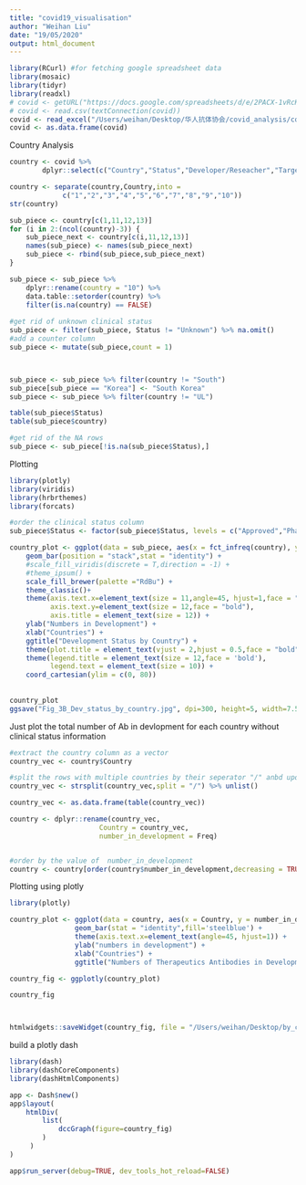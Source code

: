 ```yaml
---
title: "covid19_visualisation"
author: "Weihan Liu"
date: "19/05/2020"
output: html_document
---
```


```r
library(RCurl) #for fetching google spreadsheet data
library(mosaic)
library(tidyr)
library(readxl)
# covid <- getURL("https://docs.google.com/spreadsheets/d/e/2PACX-1vRcKtlvdTC90b8Qs0SMoqFmfXPiEjAwzA_gZ_nsqZEvjA0htzCr1HeAMKdfeeMH7nFyz1p-F4_Lmj1W/pub?output=csv")
# covid <- read.csv(textConnection(covid))
covid <- read_excel("/Users/weihan/Desktop/华人抗体协会/covid_analysis/covid19_therapeutic_antibody/Data/Covid19_Ab_Track_20200808.xlsx")
covid <- as.data.frame(covid)
```


Country Analysis
```r
country <- covid %>%
        dplyr::select(c("Country","Status","Developer/Reseacher","Target"))

country <- separate(country,Country,into =
             c("1","2","3","4","5","6","7","8","9","10"))
str(country)
```

```r
sub_piece <- country[c(1,11,12,13)]
for (i in 2:(ncol(country)-3)) {
    sub_piece_next <- country[c(i,11,12,13)]
    names(sub_piece) <- names(sub_piece_next) 
    sub_piece <- rbind(sub_piece,sub_piece_next)
}

sub_piece <- sub_piece %>% 
    dplyr::rename(country = "10") %>%
    data.table::setorder(country) %>%
    filter(is.na(country) == FALSE)
    
#get rid of unknown clinical status
sub_piece <- filter(sub_piece, Status != "Unknown") %>% na.omit()
#add a counter column
sub_piece <- mutate(sub_piece,count = 1)



sub_piece <- sub_piece %>% filter(country != "South") 
sub_piece[sub_piece == "Korea"] <- "South Korea"
sub_piece <- sub_piece %>% filter(country != "UL") 

table(sub_piece$Status)
table(sub_piece$country)

#get rid of the NA rows
sub_piece <- sub_piece[!is.na(sub_piece$Status),]
```
Plotting
```r
library(plotly)
library(viridis)
library(hrbrthemes)
library(forcats)

#order the clinical status column
sub_piece$Status <- factor(sub_piece$Status, levels = c("Approved","Phase 1/2/3","Phase 3","Phase 2/3","Phase 2","Phase 1/2","Phase 1","Clinical pending","Preclinical","Discovery"))

country_plot <- ggplot(data = sub_piece, aes(x = fct_infreq(country), y = count, fill = Status)) + 
    geom_bar(position = "stack",stat = "identity") +
    #scale_fill_viridis(discrete = T,direction = -1) +
    #theme_ipsum() +
    scale_fill_brewer(palette ="RdBu") +
    theme_classic()+
    theme(axis.text.x=element_text(size = 11,angle=45, hjust=1,face = "bold"),
          axis.text.y=element_text(size = 12,face = "bold"),
          axis.title = element_text(size = 12)) + 
    ylab("Numbers in Development") +
    xlab("Countries") +
    ggtitle("Development Status by Country") +
    theme(plot.title = element_text(vjust = 2,hjust = 0.5,face = "bold",size = 15))+
    theme(legend.title = element_text(size = 12,face = 'bold'),
          legend.text = element_text(size = 10)) +
    coord_cartesian(ylim = c(0, 80))
    
  
country_plot
ggsave("Fig_3B_Dev_status_by_country.jpg", dpi=300, height=5, width=7.5, units="in")
```






Just plot the total number of Ab in devlopment for each country without clinical status information
```r
#extract the country column as a vector
country_vec <- country$Country

#split the rows with multiple countries by their seperator "/" anbd update the country vector
country_vec <- strsplit(country_vec,split = "/") %>% unlist() 

country_vec <- as.data.frame(table(country_vec)) 

country <- dplyr::rename(country_vec,
                      Country = country_vec,
                      number_in_development = Freq)


#order by the value of  number_in_development
country <- country[order(country$number_in_development,decreasing = TRUE),]

```

Plotting using plotly
```r
library(plotly)

country_plot <- ggplot(data = country, aes(x = Country, y = number_in_development)) +                    
                geom_bar(stat = "identity",fill='steelblue') +
                theme(axis.text.x=element_text(angle=45, hjust=1)) + 
                ylab("numbers in development") +
                xlab("Countries") +
                ggtitle("Numbers of Therapeutics Antibodies in Development by country")

country_fig <- ggplotly(country_plot)

country_fig



htmlwidgets::saveWidget(country_fig, file = "/Users/weihan/Desktop/by_country.html")        
```

build a plotly dash
```r
library(dash)
library(dashCoreComponents)
library(dashHtmlComponents)

app <- Dash$new()
app$layout(
    htmlDiv(
        list(
            dccGraph(figure=country_fig) 
        )
     )
)

app$run_server(debug=TRUE, dev_tools_hot_reload=FALSE)
```

